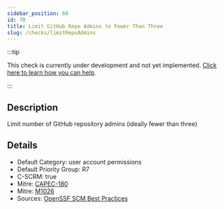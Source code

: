 ```yaml
---
sidebar_position: 68
id: 70
title: Limit GitHub Repo Admins to Fewer Than Three
slug: /checks/limitRepoAdmins
---
```


<!-- BANNER:START -->
:::tip

This check is currently under development and not yet implemented. [Click here to learn how you can help](/contribute).

:::
<!-- BANNER:END -->

<!-- DESCRIPTION:START -->
## Description
Limit number of GitHub repository admins (ideally fewer than three)
<!-- DESCRIPTION:END -->

<!-- DETAILS:START -->
## Details
- Default Category: user account permissions
- Default Priority Group: R7
- C-SCRM: true
- Mitre: [CAPEC-180](https://capec.mitre.org/data/definitions/180.html)
- Mitre: [M1026](https://attack.mitre.org/mitigations/M1026/)
- Sources: [OpenSSF SCM Best Practices](https://best.openssf.org/SCM-BestPractices/github/repository/repository_has_too_many_admins.html)

<!-- DETAILS:END -->
